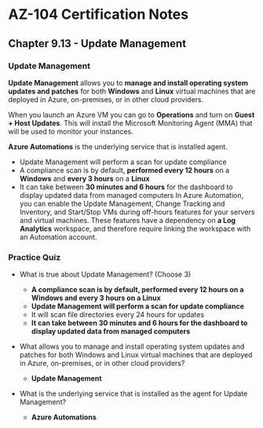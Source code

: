 # AZ-104 Certification Notes
## Chapter 9.13 - Update Management

### Update Management
**Update Management** allows you to **manage and install operating system updates and patches** for both **Windows** and **Linux** virtual machines that are deployed in Azure, on-premises, or in other cloud providers.

When you launch an Azure VM you can go to **Operations** and turn on **Guest + Host Updates**. This will install the Microsoft Monitoring Agent (MMA) that will be used to monitor your instances.

**Azure Automations** is the underlying service that is installed agent.
* Update Management will perform a scan for update compliance
* A compliance scan is by default, **performed every 12 hours** on a **Windows** and **every 3 hours** on a **Linux**
* It can take between **30 minutes and 6 hours** for the dashboard to display updated data from managed computers
In Azure Automation, you can enable the Update Management, Change Tracking and Inventory, and Start/Stop VMs during off-hours features for your servers and virtual machines. These features have a dependency on **a Log Analytics** workspace, and therefore require linking the workspace with an Automation account.

### Practice Quiz
* What is true about Update Management? (Choose 3)
	* **A compliance scan is by default, performed every 12 hours on a Windows and every 3 hours on a Linux**
	* **Update Management will perform a scan for update compliance**
	* It will scan file directories every 24 hours for updates
	* **It can take between 30 minutes and 6 hours for the dashboard to display updated data from managed computers**

* What allows you to manage and install operating system updates and patches for both Windows and Linux virtual machines that are deployed in Azure, on-premises, or in other cloud providers?
	* **Update Management**
* What is the underlying service that is installed as the agent for Update Management?
	* **Azure Automations**